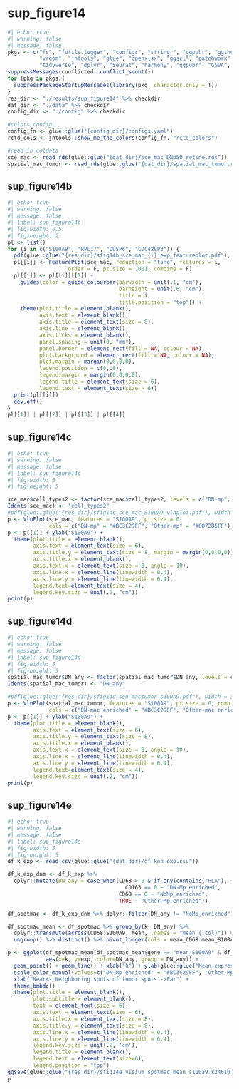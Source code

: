 # sup_figure14

```r
#| echo: true
#| warning: false
#| message: false 
pkgs <- c("fs", "futile.logger", "configr", "stringr", "ggpubr", "ggthemes", "clusterProfiler",
          "vroom", "jhtools", "glue", "openxlsx", "ggsci", "patchwork", "cowplot",
          "tidyverse", "dplyr", "Seurat", "harmony", "ggpubr", "GSVA", "EnhancedVolcano")
suppressMessages(conflicted::conflict_scout())
for (pkg in pkgs){
  suppressPackageStartupMessages(library(pkg, character.only = T))
}
res_dir <- "./results/sup_figure14" %>% checkdir
dat_dir <- "./data" %>% checkdir
config_dir <- "./config" %>% checkdir

#colors config
config_fn <- glue::glue("{config_dir}/configs.yaml")
rctd_cols <- jhtools::show_me_the_colors(config_fn, "rctd_colors")

#read in coldata
sce_mac <- read_rds(glue::glue("{dat_dir}/sce_mac_DNp50_retsne.rds"))
spatial_mac_tumor <- read_rds(glue::glue("{dat_dir}/spatial_mac_tumor.rds"))
```

## sup_figure14b

```r
#| echo: true
#| warning: false
#| message: false 
#| label: sup_figure14b
#| fig-width: 8.5
#| fig-height: 2
pl <- list()
for (i in c("S100A9", "RPL17", "DUSP6", "CDC42EP3")) {
  pdf(glue::glue("{res_dir}/sfig14b_sce_mac_{i}_exp_featureplot.pdf"), width = 2.5, height = 2)
  pl[[i]] <- FeaturePlot(sce_mac, reduction = "tsne", features = i,
                   order = F, pt.size = .001, combine = F)
  pl[[i]] <- pl[[i]][[1]] +
    guides(color = guide_colourbar(barwidth = unit(.1, "cm"),
                                   barheight = unit(.6, "cm"),
                                   title = i,
                                   title.position = "top")) +
    theme(plot.title = element_blank(),
          axis.text = element_blank(),
          axis.title = element_text(size = 8),
          axis.line = element_blank(),
          axis.ticks = element_blank(),
          panel.spacing = unit(0, "mm"),
          panel.border = element_rect(fill = NA, colour = NA),
          plot.background = element_rect(fill = NA, colour = NA),
          plot.margin = margin(0,0,0,0),
          legend.position = c(0,.8),
          legend.margin = margin(0,0,0,0),
          legend.title = element_text(size = 6),
          legend.text = element_text(size = 6))
  print(pl[[i]])
  dev.off()
}
pl[[1]] | pl[[2]] | pl[[3]] | pl[[4]]

```

## sup_figure14c

```r
#| echo: true
#| warning: false
#| message: false 
#| label: sup_figure14c
#| fig-width: 5
#| fig-height: 5

sce_mac$cell_types2 <- factor(sce_mac$cell_types2, levels = c("DN-mp", "Other-mp"))
Idents(sce_mac) <- "cell_types2"
#pdf(glue::glue("{res_dir}/sfig14c_sce_mac_S100A9_vlnplot.pdf"), width = 3, height = 3)
p <- VlnPlot(sce_mac, features = "S100A9", pt.size = 0,
             cols = c("DN-mp" = "#BC3C29FF", "Other-mp" = "#0072B5FF"), combine = F)
p <- p[[1]] + ylab("S100A9") +
  theme(plot.title = element_blank(),
        axis.text = element_text(size = 6),
        axis.title.y = element_text(size = 8, margin = margin(0,0,0,0)),
        axis.title.x = element_blank(),
        axis.text.x = element_text(size = 8, angle = 10),
        axis.line.x = element_line(linewidth = 0.4),
        axis.line.y = element_line(linewidth = 0.4),
        legend.text=element_text(size = 4),
        legend.key.size = unit(.2, "cm"))
print(p)

```

## sup_figure14d

```r
#| echo: true
#| warning: false
#| message: false 
#| label: sup_figure14d
#| fig-width: 5
#| fig-height: 5
spatial_mac_tumor$DN_any <- factor(spatial_mac_tumor$DN_any, levels = c("DN-mac enriched", "Other-mac enriched"))
Idents(spatial_mac_tumor) <- "DN_any"

#pdf(glue::glue("{res_dir}/sfig14d_seu_mactumor_s100a9.pdf"), width = 3, height = 3)
p <- VlnPlot(spatial_mac_tumor, features = "S100A9", pt.size = 0, combine = F,
             cols = c("DN-mac enriched" = "#BC3C29FF", "Other-mac enriched" = "#0072B5FF"))
p <- p[[1]] + ylab("S100A9") +
  theme(plot.title = element_blank(),
        axis.text = element_text(size = 6),
        axis.title.y = element_text(size = 8),
        axis.title.x = element_blank(),
        axis.text.x = element_text(size = 8, angle = 10),
        axis.line.x = element_line(linewidth = 0.4),
        axis.line.y = element_line(linewidth = 0.4),
        legend.text=element_text(size = 4),
        legend.key.size = unit(.2, "cm"))
print(p)

```

## sup_figure14e

```r
#| echo: true
#| warning: false
#| message: false 
#| label: sup_figure14e
#| fig-width: 5
#| fig-height: 5
df_k_exp <- read_csv(glue::glue("{dat_dir}/df_knn_exp.csv")) 

df_k_exp_dnm <- df_k_exp %>%
  dplyr::mutate(DN_any = case_when(CD68 > 0 & if_any(contains("HLA"), ~ .x == 0) & 
                                     CD163 == 0 ~ "DN-Mp enriched",
                                   CD68 == 0 ~ "NoMp_enriched",
                                   TRUE ~ "Other-Mp enriched"))

df_spotmac <- df_k_exp_dnm %>% dplyr::filter(DN_any != "NoMp_enriched")

df_spotmac_mean <- df_spotmac %>% group_by(k, DN_any) %>%
  dplyr::transmute(across(CD68:S100A9, mean, .names = "mean_{.col}")) %>%
  ungroup() %>% distinct() %>% pivot_longer(cols = mean_CD68:mean_S100A9, names_to = "gene", values_to = "exp")

p <- ggplot(df_spotmac_mean[df_spotmac_mean$gene == "mean_S100A9" & df_spotmac_mean$k != 0,],
            aes(x=k, y=exp, color=DN_any, group = DN_any)) +
  geom_point() + geom_line() + xlab("k") + ylab(glue::glue("Mean expression of S100A9")) +
  scale_color_manual(values=c("DN-Mp enriched" = "#BC3C29FF", "Other-Mp enriched" = "#0072B5FF")) +
  xlab("Near<- Neighboring spots of tumor spots ->Far") +
  theme_bmbdc() +
  theme(plot.title = element_blank(),
        plot.subtitle = element_blank(),
        text = element_text(size = 6),
        axis.text = element_text(size = 6),
        axis.title.x = element_text(size = 8),
        axis.title.y = element_text(size = 8),
        axis.line.x = element_line(linewidth = 0.4),
        axis.line.y = element_line(linewidth = 0.4),
        legend.key.size = unit(.2, 'cm'),
        legend.title = element_blank(),
        legend.text = element_text(size=6),
        legend.position = "top")
ggsave(glue::glue("{res_dir}/sfig14e_visium_spotmac_mean_s100a9_k24610.pdf"), p, width = 3, height = 3.3)
p
```
